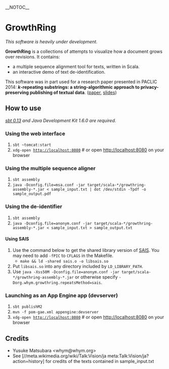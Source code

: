 __NOTOC__
= GrowthRing =

''This software is heavily under development.''

'''GrowthRing''' is a collections of attempts to visualize how a
document grows over revisions. It contains:
* a multiple sequence alignment tool for texts, written in Scala.
* an interactive demo of text de-identification.

This software was in part used for a research paper presented in PACLIC 2014: '''''k''-repeating substrings: a string-algorithmic approach to privacy-preserving publishing of textual data'''. ([http://www.yusuke.matsubara.name/home/kanon_paclic2014_matsubara.pdf paper], [http://www.yusuke.matsubara.name/home/kanon_paclic2014_matsubara_20141214.pdf slides])

== How to use ==

''[http://www.scala-sbt.org/ sbt 0.13] and Java Development Kit 1.6.0 are required.''

=== Using the web interface ===

# <code>sbt ~tomcat:start</code>
# <code>xdg-open http://localhost:8080</code> # or open http://localhost:8080 on your browser

=== Using the multiple sequence aligner ===

# <code>sbt assembly</code>
# <code>java -Dconfig.file=msa.conf -jar target/scala-*/growthring-assembly-*.jar < sample_input.txt | dot /dev/stdin -Tpdf -o sample_output.pdf</code>

=== Using the de-identifier ===

# <code>sbt assembly</code>
# <code>java -Dconfig.file=anonym.conf -jar target/scala-*/growthring-assembly-*.jar < sample_input.txt > sample_output.txt</code>

==== Using SAIS ====

# Use the command below to get the shared library version of [https://sites.google.com/site/yuta256/sais SAIS].  You may need to add <code>-fPIC</code> to <code>CFLAGS</code> in the Makefile.
#* <code>make && ld -shared sais.o -o libsais.so</code>
# Put <code>libsais.so</code> into any directory included by <code>LD_LIBRARY_PATH</code>.
# Use <code>java -Xss50M -Dconfig.file=anonym.conf -jar target/scala-*/growthring-assembly-*.jar</code> or otherwise specify <code>-Dorg.whym.growthring.repeatsMethod=sais</code>.

=== Launching as an App Engine app (devserver) ===

# <code>sbt publishM2</code>
# <code>mvn -f pom-gae.xml appengine:devserver</code>
# <code>xdg-open http://localhost:8080</code> # or open http://localhost:8080 on your browser

== Credits ==

* Yusuke Matsubara <nowiki><whym@whym.org></nowiki>
* See [//meta.wikimedia.org/wiki/Talk:Vision/ja meta:Talk:Vision/ja?action=history] for credits of the texts contained in sample_input.txt
